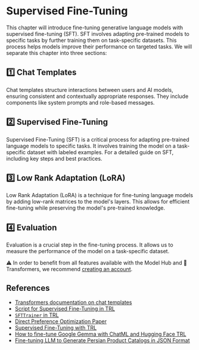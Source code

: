 # Supervised Fine-Tuning

This chapter will introduce fine-tuning generative language models with supervised fine-tuning (SFT). SFT involves adapting pre-trained models to specific tasks by further training them on task-specific datasets. This process helps models improve their performance on targeted tasks. We will separate this chapter into three sections:

## 1️⃣ Chat Templates

Chat templates structure interactions between users and AI models, ensuring consistent and contextually appropriate responses. They include components like system prompts and role-based messages.

## 2️⃣ Supervised Fine-Tuning

Supervised Fine-Tuning (SFT) is a critical process for adapting pre-trained language models to specific tasks. It involves training the model on a task-specific dataset with labeled examples. For a detailed guide on SFT, including key steps and best practices.

## 3️⃣ Low Rank Adaptation (LoRA)

Low Rank Adaptation (LoRA) is a technique for fine-tuning language models by adding low-rank matrices to the model's layers. This allows for efficient fine-tuning while preserving the model's pre-trained knowledge.

## 4️⃣ Evaluation

Evaluation is a crucial step in the fine-tuning process. It allows us to measure the performance of the model on a task-specific dataset.

<Tip>
⚠️ In order to benefit from all features available with the Model Hub and 🤗 Transformers, we recommend <a href="https://huggingface.co/join">creating an account</a>.
</Tip>

## References

- [Transformers documentation on chat templates](https://huggingface.co/docs/transformers/main/en/chat_templating)
- [Script for Supervised Fine-Tuning in TRL](https://github.com/huggingface/trl/blob/main/examples/scripts/sft.py)
- [`SFTTrainer` in TRL](https://huggingface.co/docs/trl/main/en/sft_trainer)
- [Direct Preference Optimization Paper](https://arxiv.org/abs/2305.18290)
- [Supervised Fine-Tuning with TRL](https://huggingface.co/docs/trl/main/en/tutorials/supervised_finetuning)
- [How to fine-tune Google Gemma with ChatML and Hugging Face TRL](https://www.philschmid.de/fine-tune-google-gemma)
- [Fine-tuning LLM to Generate Persian Product Catalogs in JSON Format](https://huggingface.co/learn/cookbook/en/fine_tuning_llm_to_generate_persian_product_catalogs_in_json_format)
